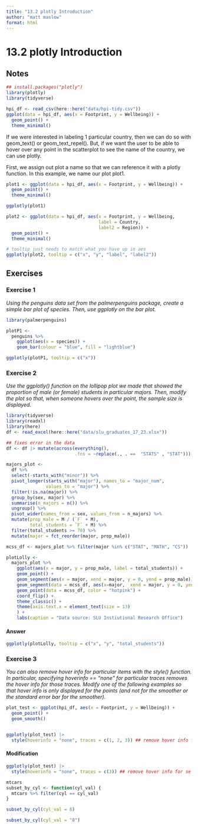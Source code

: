 ```yaml
---
title: "13.2 plotly Introduction"
author: "matt maslow"
format: html
---
```



# 13.2 plotly Introduction

## Notes


```r
## install.packages("plotly")
library(plotly)
library(tidyverse)
```

```r
hpi_df <- read_csv(here::here("data/hpi-tidy.csv"))
ggplot(data = hpi_df, aes(x = Footprint, y = Wellbeing)) +
  geom_point() +
  theme_minimal()
```

If we were interested in labeling 1 particular country, then we can do so with geom_text() or geom_text_repel(). But, if we want the user to be able to hover over any point in the scatterplot to see the name of the country, we can use plotly.

First, we assign out plot a name so that we can reference it with a plotly function. In this example, we name our plot plot1.



```r
plot1 <- ggplot(data = hpi_df, aes(x = Footprint, y = Wellbeing)) +
  geom_point() +
  theme_minimal()

ggplotly(plot1)
```


```r
plot2 <- ggplot(data = hpi_df, aes(x = Footprint, y = Wellbeing,
                                   label = Country,
                                   label2 = Region)) +
  geom_point() +
  theme_minimal()

# tooltip just needs to match what you have up in aes
ggplotly(plot2, tooltip = c("x", "y", "label", "label2"))
```


## Exercises

### Exercise 1

*Using the penguins data set from the palmerpenguins package, create a simple bar plot of species. Then, use ggplotly on the bar plot.*

```r
library(palmerpenguins)
```

```r
plotP1 <- 
  penguins %>%
    ggplot(aes(x = species)) +
    geom_bar(colour = "blue", fill = "lightblue")

ggplotly(plotP1, tooltip = c("x"))
```


### Exercise 2

*Use the ggplotly() function on the lollipop plot we made that showed the proportion of male (or female) students in particular majors. Then, modify the plot so that, when someone hovers over the point, the sample size is displayed.*


```r
library(tidyverse)
library(readxl)
library(here)
df <- read_excel(here::here("data/slu_graduates_17_23.xlsx"))

## fixes error in the data
df <- df |> mutate(across(everything(),
                          .fns = ~replace(., . ==  "STATS" , "STAT")))
```
```r
majors_plot <- 
  df %>% 
  select(-starts_with("minor")) %>%
  pivot_longer(starts_with("major"), names_to = "major_num",
               values_to = "major") %>%
  filter(!is.na(major)) %>%
  group_by(sex, major) %>%
  summarise(n_majors = n()) %>%
  ungroup() %>%
  pivot_wider(names_from = sex, values_from = n_majors) %>%
  mutate(prop_male = M / (`F` + M),
         total_students = `F` + M) %>%
  filter(total_students >= 70) %>%
  mutate(major = fct_reorder(major, prop_male))
```

```r
mcss_df <- majors_plot %>% filter(major %in% c("STAT", "MATH", "CS"))

plotLolly <-
  majors_plot %>%
    ggplot(aes(x = major, y = prop_male, label = total_students)) +
    geom_point() +
    geom_segment(aes(x = major, xend = major, y = 0, yend = prop_male)) +
    geom_segment(data = mcss_df, aes(x=major,  xend = major, y = 0, yend = prop_male), color = "green") +
    geom_point(data = mcss_df, color = "hotpink") +
    coord_flip() +
    theme_classic() +
    theme(axis.text.x = element_text(size = 13)
    ) +
    labs(caption = "Data source: SLU Instiutional Research Office")
```

#### Answer

```r
ggplotly(plotLolly, tooltip = c("x", "y", "total_students"))
```



### Exercise 3

*You can also remove hover info for particular items with the style() function. In particular, specifying hoverinfo == "none" for particular traces removes the hover info for those traces. Modify one of the following examples so that hover info is only displayed for the points (and not for the smoother or the standard error bar for the smoother).*


```r
plot_test <- ggplot(hpi_df, aes(x = Footprint, y = Wellbeing)) +
  geom_point() +
  geom_smooth()


ggplotly(plot_test) |>
  style(hoverinfo = "none", traces = c(1, 2, 3)) ## remove hover info for all three traces
```

#### Modification

```r
ggplotly(plot_test) |>
  style(hoverinfo = "none", traces = c(3)) ## remove hover info for se line
```







```r
mtcars
subset_by_cyl <- function(cyl_val) {
  mtcars %>% filter(cyl == cyl_val)
}

subset_by_cyl(cyl_val = 8)

subset_by_cyl(cyl_val = "8")
```



















